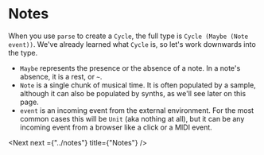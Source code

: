 # Notes


When you use `parse` to create a `Cycle`, the full type is `Cycle (Maybe (Note event))`. We've already learned what `Cycle` is, so let's work downwards into the type.

- `Maybe` represents the presence or the absence of a note. In a note's absence, it is a rest, or `~`.
- `Note` is a single chunk of musical time. It is often populated by a sample, although it can also be populated by synths, as we'll see later on this page.
- `event` is an incoming event from the external environment. For the most common cases this will be `Unit` (aka nothing at all), but it can be any incoming event from a browser like a click or a MIDI event.

<Next next ={"../notes"} title={"Notes"} />